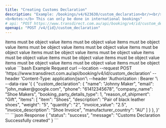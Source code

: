 ```yaml
---
title: "Creating Customs Declaration"
description: "Example: /bookings/v4/623630/custom_declaration<br/><br/>
<b>Notes:</b> This can only be done in international bookings"
# api: "POST https://www.transdirect.com.au/api/booking/v4/id/custom_declaration"
openapi: "POST /v4/{id}/custom_declaration"
---
```

<ParamField body="name" type="string">
items must be object value 
</ParamField>
<ParamField body="email" type="string" required="true">
items must be object value 
</ParamField>
<ParamField body="phone" type="string">
items must be object value 
</ParamField>
<ParamField body="company_name" type="string" required="true">
items must be object value 
</ParamField>
<ParamField body="booking_party_details_type" type="number">
items must be object value 
</ParamField>
<ParamField body="reason_of_shipment" type="string">
items must be object value 
</ParamField>
<ParamField body="items" type="object">
items must be object value 
</ParamField>
<ParamField body="item" type="string">
items must be object value 
</ParamField>
<ParamField body="description" type="string">
items must be object value 
</ParamField>
<ParamField body="weight" type="string">
items must be object value 
</ParamField>
<ParamField body="quantity" type="string">
items must be object value 
</ParamField>
<ParamField body="invoice_value" type="date">
items must be object value 
</ParamField>
<ParamField body="invoice_description" type="date">
items must be object value 
</ParamField>
<ParamField body="manufacturer_country" type="date">
items must be object value 
</ParamField>
<RequestExample>
```bash Example Request
curl --location --request POST 'https://www.transdirect.com.au/api/booking/v4/id/custom_declaration'
--header 'Content-Type: application/json'\
--header 'Authorization : Bearer <fec5ae54d239f1bbf23a12010989ba17>'\
--data-raw '{
{
    "custom_declaration": {
        "name": "Johnny Maker",
        "email": "john_maker@google.com",
        "phone": "61412345678",
        "company_name": "Shoe Makers",
        "booking_party_details_type": 1,
        "reason_of_shipment": "Gift",
        "items": [
            "item": "Shoes",
            "description": "Pair of black leather shoes",
            "weight": "5",
            "quantity": "2",
            "invoice_value": "2.5",
            "invoice_description": "Shoe Invoice",
            "manufacturer_country": "AU"
        ]
    }
},
}'
``` 
</RequestExample>   
<ResponseExample>
```json Response
{
  "status": "success",
  "message": "Customs Declaration Successfully created"
}
```
</ResponseExample>